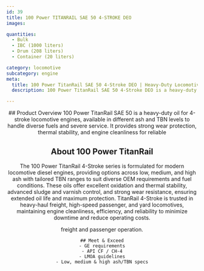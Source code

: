 ```yaml
---
id: 39
title: 100 Power TITANRAIL SAE 50 4-STROKE DEO
images:

quantities:
  - Bulk
  - IBC (1000 liters)
  - Drum (208 liters)
  - Container (20 liters)

category: locomotive
subcategory: engine
meta:
  title: 100 Power TitanRail SAE 50 4-Stroke DEO | Heavy-Duty Locomotive Engine Oil
  description: 100 Power TitanRail SAE 50 4-Stroke DEO is a heavy-duty engine oil formulated for 4-stroke locomotive engines. Available in multiple ash and TBN levels to handle diverse fuels and severe service conditions, it delivers strong wear protection, thermal stability, and superior engine cleanliness for reliable freight and passenger operations. Meets GE requirements, API CF / CH-4, and LMOA guidelines.

---
```


<Header>
    ## Product Overview
  100 Power TitanRail SAE 50 is a heavy-duty oil for 4-stroke
locomotive engines, available in different ash and TBN levels to
handle diverse fuels and severe service. It provides strong wear
protection, thermal stability, and engine cleanliness for reliable

## About 100 Power TitanRail
The 100 Power TitanRail 4-Stroke series is formulated for modern locomotive diesel engines,
providing options across low, medium, and high ash with tailored TBN ranges to suit diverse OEM
requirements and fuel conditions. These oils offer excellent oxidation and thermal stability,
advanced sludge and varnish control, and strong wear resistance, ensuring extended oil life and
maximum protection. TitanRail 4-Stroke is trusted in heavy-haul freight, high-speed passenger,
and yard locomotives, maintaining engine cleanliness, efficiency, and reliability to minimize
downtime and reduce operating costs.


freight and passenger operation.

    ## Meet & Exceed
    - GE requirements
    - API CF / CH-4
    - LMOA guidelines
    - Low, medium & high ash/TBN specs

</Header>
